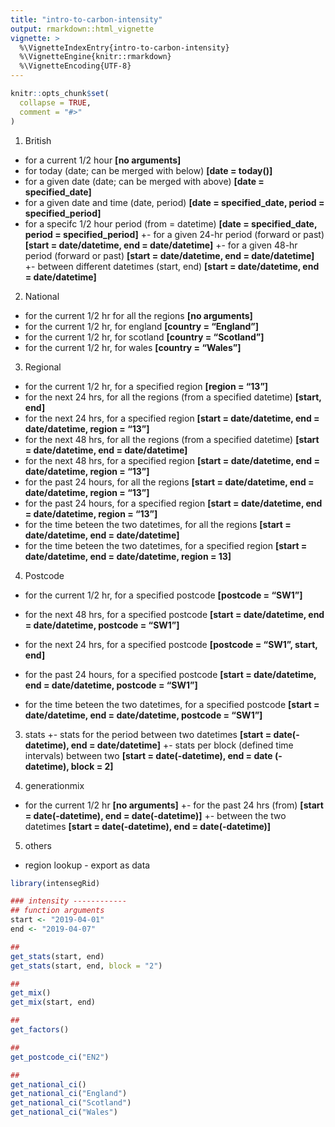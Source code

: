 ```yaml
---
title: "intro-to-carbon-intensity"
output: rmarkdown::html_vignette
vignette: >
  %\VignetteIndexEntry{intro-to-carbon-intensity}
  %\VignetteEngine{knitr::rmarkdown}
  %\VignetteEncoding{UTF-8}
---
```


```r
knitr::opts_chunk$set(
  collapse = TRUE,
  comment = "#>"
)
```

1. British
  + for a current 1/2 hour **[no arguments]**
  + for today (date; can be merged with below) **[date = today()]**
  + for a given date (date; can be merged with above) **[date = specified_date]**
  + for a given date and time (date, period) **[date = specified_date, period = specified_period]**
  + for a specifc 1/2 hour period (from = datetime) **[date = specified_date, period = specified_period]**
  +- for a given 24-hr period (forward or past) **[start = date/datetime, end = date/datetime]**
  +- for a given 48-hr period (forward or past) **[start = date/datetime, end = date/datetime]**
  +- between different datetimes (start, end) **[start = date/datetime, end = date/datetime]**

2. National
  + for the current 1/2 hr for all the regions  **[no arguments]**
  + for the current 1/2 hr, for england  **[country = "England"]**
  + for the current 1/2 hr, for scotland **[country = "Scotland"]**
  + for the current 1/2 hr, for wales **[country = "Wales"]**
  
  
3. Regional  

  + for the current 1/2 hr, for a specified region **[region = "13"]**
  * for the next 24 hrs, for all the regions (from a specified datetime) **[start, end]** 
  + for the next 24 hrs, for a specified region **[start = date/datetime, end = date/datetime, region = "13"]** 
  * for the next 48 hrs, for all the regions (from a specified datetime) **[start = date/datetime, end = date/datetime]**
  * for the next 48 hrs, for a specified region **[start = date/datetime, end = date/datetime, region = "13"]** 
  + for the past 24 hours, for all the regions  **[start = date/datetime, end = date/datetime, region = "13"]** 
  + for the past 24 hours, for a specified region **[start = date/datetime, end = date/datetime, region = "13"]** 
  * for the time beteen the two datetimes, for all the regions **[start = date/datetime, end = date/datetime]** 
  + for the time beteen the two datetimes, for a specified region **[start = date/datetime, end = date/datetime, region = 13]** 
  
  
4. Postcode  
  + for the current 1/2 hr, for a specified postcode **[postcode = "SW1"]**
  + for the next 48 hrs, for a specified postcode **[start = date/datetime, end = date/datetime, postcode = "SW1"]** 
  + for the next 24 hrs, for a specified postcode **[postcode = "SW1", start, end]** 

  + for the past 24 hours, for a specified postcode **[start = date/datetime, end = date/datetime, postcode = "SW1"]** 
  + for the time beteen the two datetimes, for a specified postcode **[start = date/datetime, end = date/datetime, postcode = "SW1"]** 


3. stats
  +- stats for the period between two datetimes **[start = date(-datetime), end = date/datetime]**
  +- stats per block (defined time intervals) between two  **[start = date(-datetime), end = date (-datetime), block = 2]**

4. generationmix
  + for the current 1/2 hr **[no arguments]**
  +- for the past 24 hrs (from) **[start = date(-datetime), end = date(-datetime)]**
  +- between the two datetimes **[start = date(-datetime), end = date(-datetime)]**

5. others
  + region lookup - export as data
  

```r
library(intensegRid)
```

```r
### intensity ------------
## function arguments
start <- "2019-04-01"
end <- "2019-04-07"

```


```r
## 
get_stats(start, end)
get_stats(start, end, block = "2")
```

```r
## 
get_mix()
get_mix(start, end)
```

```r
## 
get_factors()
```

```r
## 
get_postcode_ci("EN2")
```

```r
## 
get_national_ci()
get_national_ci("England")
get_national_ci("Scotland")
get_national_ci("Wales")
```